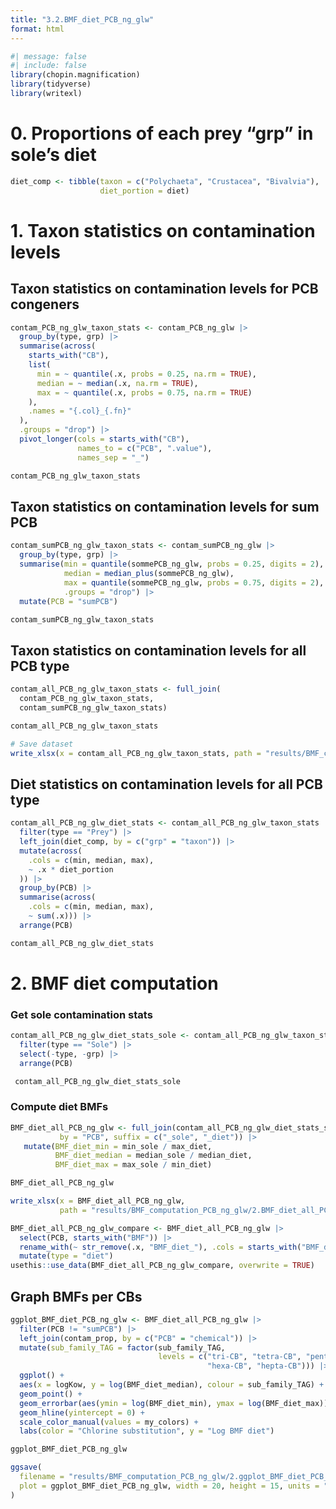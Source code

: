 ```yaml
---
title: "3.2.BMF_diet_PCB_ng_glw"
format: html
---
```


```r
#| message: false
#| include: false
library(chopin.magnification)
library(tidyverse)
library(writexl)
```


# 0. Proportions of each prey "grp" in sole's diet
```r
diet_comp <- tibble(taxon = c("Polychaeta", "Crustacea", "Bivalvia"),
                    diet_portion = diet)
```


# 1. Taxon statistics on contamination levels

## Taxon statistics on contamination levels for PCB congeners
```r
contam_PCB_ng_glw_taxon_stats <- contam_PCB_ng_glw |> 
  group_by(type, grp) |> 
  summarise(across(
    starts_with("CB"),
    list(
      min = ~ quantile(.x, probs = 0.25, na.rm = TRUE),
      median = ~ median(.x, na.rm = TRUE),
      max = ~ quantile(.x, probs = 0.75, na.rm = TRUE)
    ),
    .names = "{.col}_{.fn}"
  ),
  .groups = "drop") |> 
  pivot_longer(cols = starts_with("CB"), 
               names_to = c("PCB", ".value"), 
               names_sep = "_")

contam_PCB_ng_glw_taxon_stats
```

## Taxon statistics on contamination levels for sum PCB
```r
contam_sumPCB_ng_glw_taxon_stats <- contam_sumPCB_ng_glw |> 
  group_by(type, grp) |> 
  summarise(min = quantile(sommePCB_ng_glw, probs = 0.25, digits = 2),
            median = median_plus(sommePCB_ng_glw),
            max = quantile(sommePCB_ng_glw, probs = 0.75, digits = 2),
            .groups = "drop") |> 
  mutate(PCB = "sumPCB")

contam_sumPCB_ng_glw_taxon_stats
```

## Taxon statistics on contamination levels for all PCB type
```r
contam_all_PCB_ng_glw_taxon_stats <- full_join(
  contam_PCB_ng_glw_taxon_stats,
  contam_sumPCB_ng_glw_taxon_stats)

contam_all_PCB_ng_glw_taxon_stats
```

```r
# Save dataset
write_xlsx(x = contam_all_PCB_ng_glw_taxon_stats, path = "results/BMF_computation_PCB_ng_glw/2.contam_all_PCB_ng_glw_taxon_stats.xlsx")
```

## Diet statistics on contamination levels for all PCB type
```r
contam_all_PCB_ng_glw_diet_stats <- contam_all_PCB_ng_glw_taxon_stats |>
  filter(type == "Prey") |> 
  left_join(diet_comp, by = c("grp" = "taxon")) |>
  mutate(across(
    .cols = c(min, median, max),
    ~ .x * diet_portion
  )) |> 
  group_by(PCB) |> 
  summarise(across(
    .cols = c(min, median, max),
    ~ sum(.x))) |> 
  arrange(PCB)

contam_all_PCB_ng_glw_diet_stats
```

# 2. BMF diet computation

### Get sole contamination stats
```r
contam_all_PCB_ng_glw_diet_stats_sole <- contam_all_PCB_ng_glw_taxon_stats |>
  filter(type == "Sole") |> 
  select(-type, -grp) |> 
  arrange(PCB)

 contam_all_PCB_ng_glw_diet_stats_sole
```

### Compute diet BMFs
```r
BMF_diet_all_PCB_ng_glw <- full_join(contam_all_PCB_ng_glw_diet_stats_sole, contam_all_PCB_ng_glw_diet_stats,
           by = "PCB", suffix = c("_sole", "_diet")) |> 
   mutate(BMF_diet_min = min_sole / max_diet,
          BMF_diet_median = median_sole / median_diet,
          BMF_diet_max = max_sole / min_diet) 

BMF_diet_all_PCB_ng_glw
```

```r
write_xlsx(x = BMF_diet_all_PCB_ng_glw, 
           path = "results/BMF_computation_PCB_ng_glw/2.BMF_diet_all_PCB_ng_glw.xlsx")
```

```r
BMF_diet_all_PCB_ng_glw_compare <- BMF_diet_all_PCB_ng_glw |> 
  select(PCB, starts_with("BMF")) |> 
  rename_with(~ str_remove(.x, "BMF_diet_"), .cols = starts_with("BMF_diet_")) |> 
  mutate(type = "diet")
usethis::use_data(BMF_diet_all_PCB_ng_glw_compare, overwrite = TRUE)
```

## Graph BMFs per CBs
```r
ggplot_BMF_diet_PCB_ng_glw <- BMF_diet_all_PCB_ng_glw |>
  filter(PCB != "sumPCB") |> 
  left_join(contam_prop, by = c("PCB" = "chemical")) |> 
  mutate(sub_family_TAG = factor(sub_family_TAG, 
                                 levels = c("tri-CB", "tetra-CB", "penta-CB", 
                                            "hexa-CB", "hepta-CB"))) |> 
  ggplot() +
  aes(x = logKow, y = log(BMF_diet_median), colour = sub_family_TAG) +
  geom_point() +
  geom_errorbar(aes(ymin = log(BMF_diet_min), ymax = log(BMF_diet_max)), width = 0.05) +
  geom_hline(yintercept = 0) +
  scale_color_manual(values = my_colors) +
  labs(color = "Chlorine substitution", y = "Log BMF diet")

ggplot_BMF_diet_PCB_ng_glw
```

```r
ggsave(
  filename = "results/BMF_computation_PCB_ng_glw/2.ggplot_BMF_diet_PCB_ng_glw.jpg",
  plot = ggplot_BMF_diet_PCB_ng_glw, width = 20, height = 15, units = "cm"
)
```
